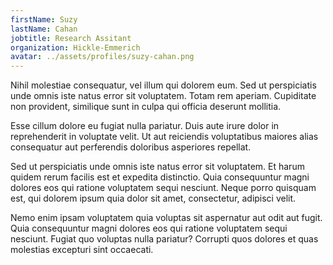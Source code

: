 ```yaml
---
firstName: Suzy
lastName: Cahan
jobtitle: Research Assitant
organization: Hickle-Emmerich
avatar: ../assets/profiles/suzy-cahan.png
---
```


Nihil molestiae consequatur, vel illum qui dolorem eum. Sed ut perspiciatis unde omnis iste natus error sit voluptatem. Totam rem aperiam. Cupiditate non provident, similique sunt in culpa qui officia deserunt mollitia.

Esse cillum dolore eu fugiat nulla pariatur. Duis aute irure dolor in reprehenderit in voluptate velit. Ut aut reiciendis voluptatibus maiores alias consequatur aut perferendis doloribus asperiores repellat.

Sed ut perspiciatis unde omnis iste natus error sit voluptatem. Et harum quidem rerum facilis est et expedita distinctio. Quia consequuntur magni dolores eos qui ratione voluptatem sequi nesciunt. Neque porro quisquam est, qui dolorem ipsum quia dolor sit amet, consectetur, adipisci velit.

Nemo enim ipsam voluptatem quia voluptas sit aspernatur aut odit aut fugit. Quia consequuntur magni dolores eos qui ratione voluptatem sequi nesciunt. Fugiat quo voluptas nulla pariatur? Corrupti quos dolores et quas molestias excepturi sint occaecati.
